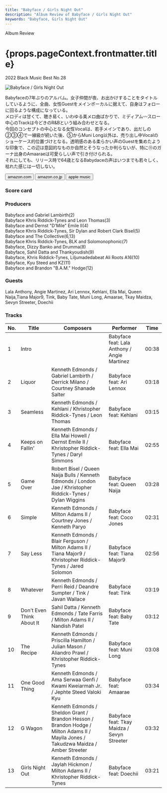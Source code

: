 ```yaml
---
title: "Babyface / Girls Night Out"
description: "Album Review of Babyface / Girls Night Out"
keywords: "Babyface, Girls Night Out"
---
```





<p className="largeP">Album Review</p>
<h1 className="h1--no--margin">{props.pageContext.frontmatter.title}</h1>
<p className="largeP">
  <Link to="/best50/2022/">2022 Black Music Best No.28</Link>
</p>

<Row  className="image-card-group">
	<Column colMd={3} colLg={4} noGutterMdLeft="">
       <ImageCard>

![Babyface / Girls Night Out](../../images/cd/babyface3L.jpg)

</ImageCard>
	</Column>
	<Column colMd={4} colLg={8} noGutterMdLeft="">
	<p>
	  Babyfaceの7年ぶりのアルバム。女子仲間が夜、お出かけすることをタイトルしているように、全曲、女性Guestをメインボーカルに据えて、自身はフォローに回るような構成になっている。
    <br/>メロディは甘くて、聴き易く、いわゆる美メロ曲ばかりで、ミディアム〰スロー中心のTrackは今どきのR&Bという組み合わせとなる。
    <br/>今回のコンセプトの中心となる女性Vocalは、若手メインであり、出だしの②③④で一線級が続いた後、⑤からMuni Long以外は、売り出し中Vocalのショーケース的位置づけとなる。透明感のある柔らかい声のGuestを集めたような印象で、この辺は意図的なものか自然とそうなったか判らないが、特に⑪のガーナ出身のAmaaraeは可愛らしい声で引き付けられる。
    <br/>それにしても、リリース時で64歳となるBabydaceの声はいつまでも若々しく、枯れた感じは一切しない。

  </p>
  <div>
	  <Button className="button-right-mergin"  href="https://amzn.to/3r47fNu" renderIcon={ArrowUpRight} size='sm' kind='primary'>
      amazon.com
    </Button>
    <Button className="button-right-mergin"  href="https://amzn.to/44iAP0m" renderIcon={ArrowUpRight} size='sm' kind='secondary'>
      amazon.co.jp
    </Button>
    <Button className="button-right-mergin"  href="https://apple.co/3JuPBZY" renderIcon={ArrowUpRight} size='sm' kind='secondary'>
      apple music
    </Button>
    <AdvJS2/>
  </div>
  </Column>
</Row>
<Row >
  <Column colMd={4} colLg={4} noGutterMdLeft="">
    <div>
      <h3>Score card</h3>
	    <SliderJS1 value="5" />
      <SliderJS2 value="2" />
	    <SliderJS3 value="2" />
      <SliderJS4 value="9" />
    </div>
  </Column>
  <Column colMd={4} colLg={8} noGutterMdLeft="">
    <div>
      <h3>Producers</h3>
      <p>
        Babyface and Gabriel Lambirth(2)
        <br/>Babyface Khris Riddick-Tynes and Leon Thomas(3)
        <br/>Babyface and Dernst "D'Mile" Emile II(4)
        <br/>Babyface Khris Riddick-Tynes, Sir Dylan and Robert Clark Bisel(5)
        <br/>Babyface and The Collective(6,13)
        <br/>Babyface Khris Riddick-Tynes, BLK and Solomonophonic(7)
        <br/>Babyface, Dizzy Banko and Drumma(8)
        <br/>Babyface, Sahil Datta and Thankyoudish(9)
        <br/>Babyface, Khris Riddick-Tynes, Liljumadedabeat Ali Roots A16(10)
        <br/>Babyface, Kyu Steed and KZ(11)
        <br/>Babyface and Brandon "B.A.M." Hodge(12)
      </p>
      <h3>Guests</h3>
      <p>
        Lala Anthony, Angie Martinez, Ari Lennox, Kehlani, Ella Mai, Queen Naija,Tiana Major9, Tink, Baby Tate, Muni Long, Amaarae, Tkay Maidza, Sevyn Streeter, Doechii
      </p>
    </div>
  </Column>
</Row>

<h3>Tracks</h3>

| No. | Title                     | Composers                                                                                                                            | Performer                                    | Time  |
| --- | ------------------------- | ------------------------------------------------------------------------------------------------------------------------------------ | -------------------------------------------- | ----- |
| 1   | Intro                     |                                                                                                                                      | Babyface feat: Lala Anthony / Angie Martinez | 00:38 |
| 2   | Liquor                    | Kenneth Edmonds / Gabriel Lambirth / Derrick Milano / Courtney Shanade Salter                                                        | Babyface feat: Ari Lennox                    | 03:18 |
| 3   | Seamless                  | Kenneth Edmonds / Kehlani / Khristopher Riddick-Tynes / Leon Thomas                                                                  | Babyface feat: Kehlani                       | 03:15 |
| 4   | Keeps on Fallin'          | Kenneth Edmonds / Ella Mai Howell / Dernst Emile II / Khristopher Riddick-Tynes / Daryl Simmons                                      | Babyface feat: Ella Mai                      | 02:55 |
| 5   | Game Over                 | Robert Bisel / Queen Naija Bulls / Kenneth Edmonds / London Jae / Khristopher Riddick-Tynes / Dylan Wiggins                          | Babyface feat: Queen Naija                   | 03:28 |
| 6   | Simple                    | Kenneth Edmonds / Milton Adams II / Courtney Jones / Kenneth Paryo                                                                   | Babyface feat: Coco Jones                    | 02:31 |
| 7   | Say Less                  | Kenneth Edmonds / Blair Ferguson / Milton Adams II / Tiana Major9 / Khristopher Riddick-Tynes / Jared Solomon                        | Babyface feat: Tiana Major9                  | 02:56 |
| 8   | Whatever                  | Kenneth Edmonds / Perri Reid / Deandre Sumpter / Tink / Javan Wallace                                                                | Babyface feat: Tink                          | 03:19 |
| 9   | Don't Even Think About It | Sahil Datta / Kenneth Edmonds / Tate Farris / Milton Adams II / Nandish Patel                                                        | Babyface feat: Baby Tate                     | 03:12 |
| 10  | The Recipe                | Kenneth Edmonds / Priscilla Hamilton / Julian Mason / Aliandro Prawl / Khristopher Riddick-Tynes                                     | Babyface feat: Muni Long                     | 03:08 |
| 11  | One Good Thing            | Kenneth Edmonds / Ama Serwaa Genfi / Kwami Kweiarmah Jr. / Jephte Steed Valoki Kyu                                                   | Babyface feat: Amaarae                       | 03:34 |
| 12  | G Wagon                   | Kenneth Edmonds / Sheldon Grant / Brandon Hesson / Brandon Hodge / Milton Adams II / Mayila Jones / Takudzwa Maidza / Amber Streeter | Babyface feat: Tkay Maidza / Sevyn Streeter  | 03:32 |
| 13  | Girls Night Out           | Kenneth Edmonds / Jaylah Hickmon / Milton Adams II / Khristopher Riddick-Tynes                                                       | Babyface feat: Doechii                       | 03:21 |

<AdvJS3 />
